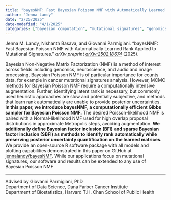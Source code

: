 ```yaml
---
title: "bayesNMF: Fast Bayesian Poisson NMF with Automatically Learned Rank Applied to Mutational Signatures"
author: "Jenna Landy"
date: "2/25/2025"
date-modefied: "4/1/2025"
categories: ["bayesian computation", "mutational signatures", "genomics"]
---
```


Jenna M. Landy, Nishanth Basava, and Giovanni Parmigiani. "bayesNMF: Fast Bayesian Poisson NMF with Automatically Learned Rank Applied to Mutational Signatures." *arXiv preprint [arXiv:2502.18674](https://arxiv.org/abs/2502.18674)* (2025).

Bayesian Non-Negative Matrix Factorization (NMF) is a method of interest across fields including genomics, neuroscience, and audio and image processing. Bayesian Poisson NMF is of particular importance for counts data, for example in cancer mutational signatures analysis. However, MCMC methods for Bayesian Poisson NMF require a computationally intensive augmentation. Further, identifying latent rank is necessary, but commonly used heuristic approaches are slow and potentially subjective, and methods that learn rank automatically are unable to provide posterior uncertainties. **In this paper, we introduce bayesNMF, a computationally efficient Gibbs sampler for Bayesian Poisson NMF.** The desired Poisson-likelihood NMF is paired with a Normal-likelihood NMF used for high overlap proposal distributions in approximate Metropolis steps, avoiding augmentation. **We additionally define Bayesian factor inclusion (BFI) and sparse Bayesian factor inclusion (SBFI) as methods to identify rank automatically while preserving posterior uncertainty quantification on the learned matrices.** We provide an open-source R software package with all models and plotting capabilities demonstrated in this paper on GitHub at [jennalandy/bayesNMF](https://github.com/jennalandy/bayesNMF). While our applications focus on mutational signatures, our software and results can be extended to any use of Bayesian Poisson NMF

------------------------------------------------------------------------

Advised by Giovanni Parmigiani, PhD\
Department of Data Science, Dana Farber Cancer Institute\
Department of Biostatistics, Harvard T.H. Chan School of Public Health
